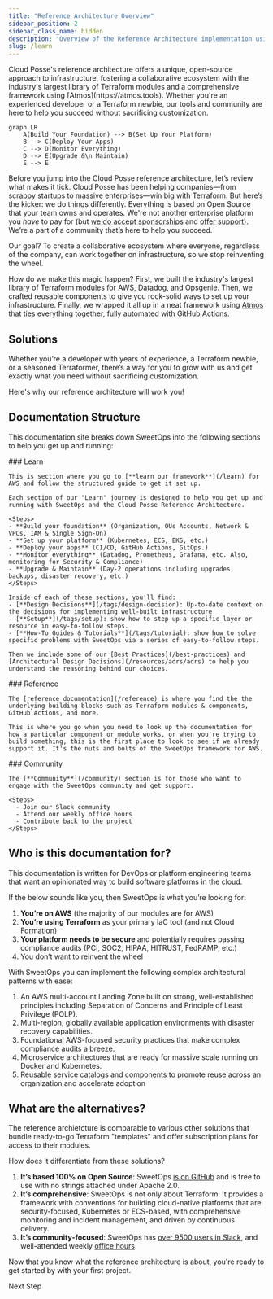 ```yaml
---
title: "Reference Architecture Overview"
sidebar_position: 2
sidebar_class_name: hidden
description: "Overview of the Reference Architecture implementation using Atmos"
slug: /learn
---
```


<Intro>
Cloud Posse's reference architecture offers a unique, open-source approach to infrastructure, fostering a collaborative ecosystem with the industry's largest library of Terraform modules and a comprehensive framework using [Atmos](https://atmos.tools). Whether you're an experienced developer or a Terraform newbie, our tools and community are here to help you succeed without sacrificing customization.
</Intro>


```mermaid
graph LR
    A(Build Your Foundation) --> B(Set Up Your Platform)
    B --> C(Deploy Your Apps)
    C --> D(Monitor Everything)
    D --> E(Upgrade &\n Maintain)
    E --> E
```

Before you jump into the Cloud Posse reference architecture, let’s review what makes it tick. Cloud Posse has been helping companies—from scrappy startups to massive enterprises—win big with Terraform. But here’s the kicker: we do things differently. Everything is based on Open Source that your team owns and operates. We're not another enterprise platform you _have_ to pay for (but [we do accept sponsorships](/community/support) and [offer support](/support)). We’re a part of a community that’s here to help you succeed.

Our goal? To create a collaborative ecosystem where everyone, regardless of the company, can work together on infrastructure, so we stop reinventing the wheel.

How do we make this magic happen? First, we built the industry's largest library of Terraform modules for AWS, Datadog, and Opsgenie. Then, we crafted reusable components to give you rock-solid ways to set up your infrastructure. Finally, we wrapped it all up in a neat framework using [Atmos](https://atmos.tools) that ties everything together, fully automated with GitHub Actions.


## Solutions

Whether you’re a developer with years of experience, a Terraform newbie, or a seasoned Terraformer, there’s a way for you to grow with us and get exactly what you need without sacrificing customization.

Here's why our reference architecture will work you!

<DocCardList/>

## Documentation Structure

This documentation site breaks down SweetOps into the following sections to help you get up and running:

<Steps>

  <Step>
    ### <StepNumber/> Learn

    This is section where you go to [**learn our framework**](/learn) for AWS and follow the structured guide to get it set up.

    Each section of our "Learn" journey is designed to help you get up and running with SweetOps and the Cloud Posse Reference Architecture.

    <Steps>
    - **Build your foundation** (Organization, OUs Accounts, Network & VPCs, IAM & Single Sign-On)
    - **Set up your platform** (Kubernetes, ECS, EKS, etc.)
    - **Deploy your apps** (CI/CD, GitHub Actions, GitOps.)
    - **Monitor everything** (Datadog, Prometheus, Grafana, etc. Also, monitoring for Security & Compliance)
    - **Upgrade & Maintain** (Day-2 operations including upgrades, backups, disaster recovery, etc.)
    </Steps>

    Inside of each of these sections, you'll find:
    - [**Design Decisions**](/tags/design-decision): Up-to-date context on the decisions for implementing well-built infrastructure
    - [**Setup**](/tags/setup): show how to step up a specific layer or resource in easy-to-follow steps.
    - [**How-To Guides & Tutorials**](/tags/tutorial): show how to solve specific problems with SweetOps via a series of easy-to-follow steps.

    Then we include some of our [Best Practices](/best-practices) and [Architectural Design Decisions](/resources/adrs/adrs) to help you understand the reasoning behind our choices.
  </Step>

  <Step>
    ### <StepNumber/> Reference

    The [reference documentation](/reference) is where you find the the underlying building blocks such as Terraform modules & components, GitHub Actions, and more.

    This is where you go when you need to look up the documentation for how a particular component or module works, or when you're trying to build something, this is the first place to look to see if we already support it. It's the nuts and bolts of the SweetOps framework for AWS.
  </Step>

  <Step>
    ### <StepNumber/> Community

    The [**Community**](/community) section is for those who want to engage with the SweetOps community and get support.

    <Steps>
      - Join our Slack community
      - Attend our weekly office hours
      - Contribute back to the project
    </Steps>
  </Step>

</Steps>

## Who is this documentation for?

This documentation is written for DevOps or platform engineering teams that want an opinionated way to build software platforms in the cloud.

If the below sounds like you, then SweetOps is what you’re looking for:

1. **You’re on AWS** (the majority of our modules are for AWS)
2. **You’re using Terraform** as your primary IaC tool (and not Cloud Formation)
3. **Your platform needs to be secure** and potentially requires passing compliance audits (PCI, SOC2, HIPAA, HITRUST, FedRAMP, etc.)
4. You don’t want to reinvent the wheel

With SweetOps you can implement the following complex architectural patterns with ease:

1. An AWS multi-account Landing Zone built on strong, well-established principles including Separation of Concerns and Principle of Least Privilege (POLP).
2. Multi-region, globally available application environments with disaster recovery capabilities.
3. Foundational AWS-focused security practices that make complex compliance audits a breeze.
4. Microservice architectures that are ready for massive scale running on Docker and Kubernetes.
5. Reusable service catalogs and components to promote reuse across an organization and accelerate adoption

## What are the alternatives?

The reference archietcture is comparable to various other solutions that bundle ready-to-go Terraform "templates" and offer subscription plans for access to their modules.

How does it differentiate from these solutions?

1. **It’s based 100% on Open Source**: SweetOps [is on GitHub](https://github.com/cloudposse) and is free to use with no strings attached under Apache 2.0.
2. **It’s comprehensive**: SweetOps is not only about Terraform. It provides a framework with conventions for building cloud-native platforms that are security-focused, Kubernetes or ECS-based, with comprehensive monitoring and incident management, and driven by continuous delivery.
3. **It’s community-focused**: SweetOps has [over 9500 users in Slack](https://sweetops.com/slack/), and well-attended weekly [office hours](https://cloudposse.com/office-hours/).


<ActionCard title="What comes next?">
  Now that you know what the reference architecture is about, you're ready to get started by with your first project.

  <PrimaryCTA to="/layers/foundation">Next Step</PrimaryCTA>
</ActionCard>
